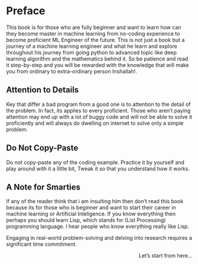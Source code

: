 # Preface {.unnumbered}

This book is for those who are fully beginner and want to learn how can they become master in machine learning from no-coding experience to become proficient ML Engineer of the future. This is not just a book but a journey of a machine learning engineer and what he learn and explore throughout his journey from going python to advanced topic like deep learning algorithm and the mathematics behind it. So be patience and read it step-by-step and you will be rewarded with the knowledge that will make you from ordinary to extra-ordinary person Inshallah!.

## Attention to Details
Key that differ a bad program from a good one is to attention to the detail of the problem. In fact, its applies to every proficient. Those who aren't paying attention may end up with a lot of buggy code and will not be able to solve it proficiently and will always do dwelling on internet to solve only a simple problem.

## Do Not Copy-Paste
Do not copy-paste any of the coding example. Practice it by yourself and play around with it a little bit, Tweak it so that you understand how it works.

## A Note for Smarties
If any of the reader think that i am insulting him then don't read this book because its for those who is beginner and want to start their career in machine learning or Artificial Inteligence. 
If you know everything then perhaps you should learn Lisp, which stands for (List Processing) programming language.
I hear people who know everything really like Lisp.

::: {.callout-note appearance="default" collapse="false"}
Engaging in real-world problem-solving and delving into research requires a significant time commitment.
:::

<div style="text-align: right;">
  Let's start from here...
</div>
